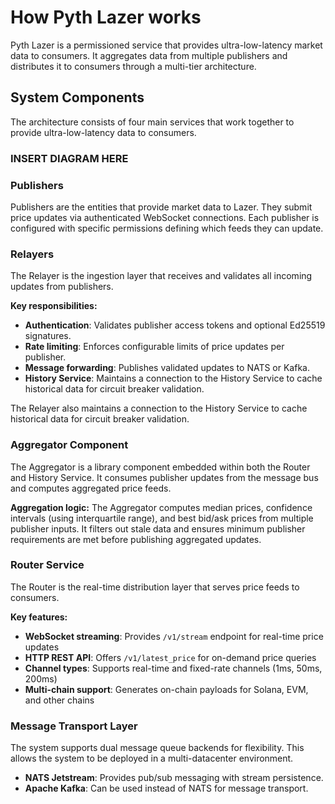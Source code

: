 # How Pyth Lazer works

Pyth Lazer is a permissioned service that provides ultra-low-latency market data to consumers.
It aggregates data from multiple publishers and distributes it to consumers through a multi-tier architecture.

## System Components

The architecture consists of four main services that work together to provide ultra-low-latency data to consumers.

### INSERT DIAGRAM HERE

### Publishers

Publishers are the entities that provide market data to Lazer. They submit price updates via authenticated WebSocket connections.
Each publisher is configured with specific permissions defining which feeds they can update.

### Relayers

The Relayer is the ingestion layer that receives and validates all incoming updates from publishers.

**Key responsibilities:**

- **Authentication**: Validates publisher access tokens and optional Ed25519 signatures.
- **Rate limiting**: Enforces configurable limits of price updates per publisher.
- **Message forwarding**: Publishes validated updates to NATS or Kafka.
- **History Service**: Maintains a connection to the History Service to cache historical data for circuit breaker validation.

The Relayer also maintains a connection to the History Service to cache historical data for circuit breaker validation.

### Aggregator Component

The Aggregator is a library component embedded within both the Router and History Service.
It consumes publisher updates from the message bus and computes aggregated price feeds.

**Aggregation logic:**
The Aggregator computes median prices, confidence intervals (using interquartile range), and best bid/ask prices from multiple publisher inputs.
It filters out stale data and ensures minimum publisher requirements are met before publishing aggregated updates.

### Router Service

The Router is the real-time distribution layer that serves price feeds to consumers.

**Key features:**

- **WebSocket streaming**: Provides `/v1/stream` endpoint for real-time price updates
- **HTTP REST API**: Offers `/v1/latest_price` for on-demand price queries
- **Channel types**: Supports real-time and fixed-rate channels (1ms, 50ms, 200ms)
- **Multi-chain support**: Generates on-chain payloads for Solana, EVM, and other chains

### Message Transport Layer

The system supports dual message queue backends for flexibility. This allows the system to be deployed in a multi-datacenter environment.

- **NATS Jetstream**: Provides pub/sub messaging with stream persistence.
- **Apache Kafka**: Can be used instead of NATS for message transport.
